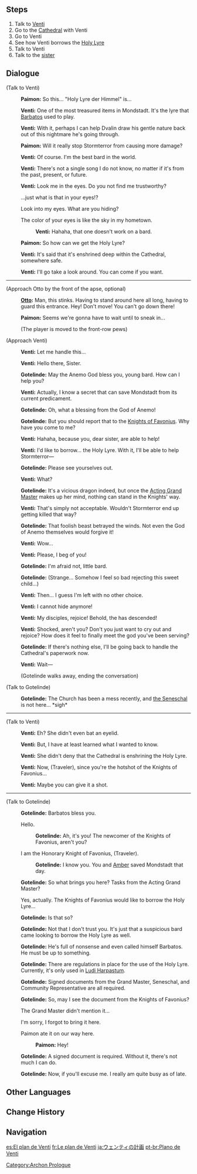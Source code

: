 {{Quest Infobox
|id            = 00374
|image         = Archon Quest C0A2 Venti's Plan.png
|type          = Archon
|chapter       = Prologue
|actNum        = II
|act           = For a Tomorrow Without Tears
|part          = 5
|startLocation = [[City of Mondstadt|Mondstadt]], [[Mondstadt]]
|region        = Mondstadt
|area          = Starfell Valley
|subarea       = City of Mondstadt
|prev          = Let the Wind Lead (Quest)
|next          = Venti's New Plan
|exp           = 275
|mora          = 5,975
|other         = {{Card|Character EXP|3,125}}{{Card|Fine Enhancement Ore|5}}
|characters    = Gotelinde;Otto;Paimon;Traveler;Venti
|voiced        = yes
}}
{{TeyvatQuest|0|2|part=5}}
==Steps==
# Talk to [[Venti]]
# Go to the [[Mondstadt Cathedral|Cathedral]] with Venti
# Go to Venti
# See how Venti borrows the [[Holy Lyre der Himmel|Holy Lyre]]
# Talk to Venti
# Talk to the [[Gotelinde|sister]]

==Dialogue==
{{Quest Description|Stopped at last, Venti explained that he had tried and failed to cleanse [[Dvalin]]'s curse during their previous meeting. Now, he has been forced to rely on the Holy Lyre der Himmel's power if he is to restore Dvalin.}}
{{Dialogue start}}
;(Talk to Venti)
:{{A|vo mdaq044 1 paimon 01.ogg}} '''Paimon:''' So this... "Holy Lyre der Himmel" is...
:{{A|vo mdaq044 1 venti 01.ogg}} '''Venti:''' One of the most treasured items in Mondstadt. It's the lyre that [[Barbatos]] used to play.
:{{A|vo mdaq044 1 venti 02.ogg}} '''Venti:''' With it, perhaps I can help Dvalin draw his gentle nature back out of this nightmare he's going through.
:{{A|vo mdaq044 1 paimon 02.ogg}} '''Paimon:''' Will it really stop Stormterror from causing more damage?
:{{A|vo mdaq044 1 venti 03.ogg}} '''Venti:''' Of course. I'm the best bard in the world.
:{{A|vo mdaq044 1 venti 04.ogg}} '''Venti:''' There's not a single song I do not know, no matter if it's from the past, present, or future.
:{{A|vo mdaq044 1 venti 05.ogg}} '''Venti:''' Look me in the eyes. Do you not find me trustworthy?
:{{DIcon}} ...just what is that in your eyes!?
:{{DIcon}} Look into my eyes. What are you hiding?
:{{DIcon}} The color of your eyes is like the sky in my hometown.
::{{A|vo mdaq044 1 venti 06c.ogg}} '''Venti:''' Hahaha, that one doesn't work on a bard.
:{{A|vo mdaq044 1 paimon 03.ogg}} '''Paimon:''' So how can we get the Holy Lyre?
:{{A|vo mdaq044 1 venti 07.ogg}} '''Venti:''' It's said that it's enshrined deep within the Cathedral, somewhere safe.
:{{A|vo mdaq044 1 venti 08.ogg}} '''Venti:''' I'll go take a look around. You can come if you want.

----

;(Approach Otto by the front of the apse, optional)<!-- file names are associated with the following quest, but is available starting with this quest -->
:{{A|vo dialog mdaq047 otto 01.ogg}} '''[[Otto]]:''' Man, this stinks. Having to stand around here all {{Color|buzzword|day}} long, having to guard this entrance. Hey! Don't move! You can't go down there!
:{{A|vo dialog mdaq047 paimon 01.ogg}} '''Paimon:''' Seems we're gonna have to wait until {{Color|buzzword|nightfall}} to sneak in...
:;(The player is moved to the front-row pews)

;(Approach Venti)
:{{A|vo mdaq045 2 venti 01.ogg}} '''Venti:''' Let me handle this...
:{{A|vo mdaq045 2 venti 02.ogg}} '''Venti:''' Hello there, Sister.
:{{A|vo mdaq045 2 nun 01.ogg}} '''Gotelinde:''' May the Anemo God bless you, young bard. How can I help you?
:{{A|vo mdaq045 2 venti 03.ogg}} '''Venti:''' Actually, I know a secret that can save Mondstadt from its current predicament.
:{{A|vo mdaq045 2 nun 02.ogg}} '''Gotelinde:''' Oh, what a blessing from the God of Anemo!
:{{A|vo mdaq045 2 nun 03.ogg}} '''Gotelinde:''' But you should report that to the [[Knights of Favonius]]. Why have you come to me?
:{{A|vo mdaq045 2 venti 04.ogg}} '''Venti:''' Hahaha, because you, dear sister, are able to help!
:{{A|vo mdaq045 2 venti 05.ogg}} '''Venti:''' I'd like to borrow... the Holy Lyre. With it, I'll be able to help Stormterror&mdash;
:{{A|vo mdaq045 2 nun 04.ogg}} '''Gotelinde:''' Please see yourselves out.
:{{A|vo mdaq045 2 venti 06.ogg}} '''Venti:''' What?
:{{A|vo mdaq045 2 nun 05.ogg}} '''Gotelinde:''' It's a vicious dragon indeed, but once the [[Jean|Acting Grand Master]] makes up her mind, nothing can stand in the Knights' way.
:{{A|vo mdaq045 2 venti 07.ogg}} '''Venti:''' That's simply not acceptable. Wouldn't Stormterror end up getting killed that way?
:{{A|vo mdaq045 2 nun 06.ogg}} '''Gotelinde:''' That foolish beast betrayed the winds. Not even the God of Anemo themselves would forgive it!
:{{A|vo mdaq045 2 venti 08.ogg}} '''Venti:''' Wow...
:{{A|vo mdaq045 2 venti 09.ogg}} '''Venti:''' Please, I beg of you!
:{{A|vo mdaq045 2 nun 07.ogg}} '''Gotelinde:''' I'm afraid not, little bard.
:{{A|vo mdaq045 2 nun 08.ogg}} '''Gotelinde:''' (Strange... Somehow I feel so bad rejecting this sweet child...)
:{{A|vo mdaq045 2 venti 10.ogg}} '''Venti:''' Then... I guess I'm left with no other choice.
:{{A|vo mdaq045 2 venti 11.ogg}} '''Venti:''' I cannot hide anymore!
:{{A|vo mdaq045 2 venti 12.ogg}} '''Venti:''' My disciples, rejoice! Behold, the {{Color|buzzword|God of Anemo, Barbatos}} has descended!
:{{A|vo mdaq045 2 venti 13.ogg}} '''Venti:''' Shocked, aren't you? Don't you just want to cry out and rejoice? How does it feel to finally meet the god you've been serving?
:{{A|vo mdaq045 2 nun 09.ogg}} '''Gotelinde:''' If there's nothing else, I'll be going back to handle the Cathedral's paperwork now.
:{{A|vo mdaq045 2 venti 14.ogg}} '''Venti:''' Wait&mdash;
:;(Gotelinde walks away, ending the conversation)

;(Talk to Gotelinde)
:{{A|vo dialog mdaq045 nun 01.ogg}} '''Gotelinde:''' The Church has been a mess recently, and [[Seamus Pegg|the Seneschal]] is not here... *sigh*

----

;(Talk to Venti)
:{{A|vo mdaq045 3 venti 01.ogg}} '''Venti:''' Eh? She didn't even bat an eyelid.
:{{A|vo mdaq045 3 venti 02.ogg}} '''Venti:''' But, I have at least learned what I wanted to know.
:{{A|vo mdaq045 3 venti 03.ogg}} '''Venti:''' She didn't deny that the Cathedral is enshrining the Holy Lyre.
:{{A|vo mdaq045 3 venti 04.ogg}} '''Venti:''' Now, (Traveler), since you're the hotshot of the Knights of Favonius...
:{{A|vo mdaq045 3 venti 05.ogg}} '''Venti:''' Maybe you can give it a shot.

----

;(Talk to Gotelinde)
:{{A|vo mdaq045 4 nun 01.ogg}} '''Gotelinde:''' Barbatos bless you.
:{{DIcon}} Hello.
::{{A|vo mdaq045 4 nun 02a.ogg}} '''Gotelinde:''' Ah, it's you! The newcomer of the Knights of Favonius, aren't you?
:{{DIcon}} I am the Honorary Knight of Favonius, (Traveler).
::{{A|vo mdaq045 4 nun 02b.ogg}} '''Gotelinde:''' I know you. You and [[Amber]] saved Mondstadt that day.
:{{A|vo mdaq045 4 nun 03.ogg}} '''Gotelinde:''' So what brings you here? Tasks from the Acting Grand Master?
:{{DIcon}} Yes, actually. The Knights of Favonius would like to borrow the Holy Lyre...
:{{A|vo mdaq045 4 nun 04.ogg}} '''Gotelinde:''' Is that so?
:{{A|vo mdaq045 4 nun 05.ogg}} '''Gotelinde:''' Not that I don't trust you. It's just that a suspicious bard came looking to borrow the Holy Lyre as well.
:{{A|vo mdaq045 4 nun 06.ogg}} '''Gotelinde:''' He's full of nonsense and even called himself Barbatos. He must be up to something.
:{{A|vo mdaq045 4 nun 07.ogg}} '''Gotelinde:''' There are regulations in place for the use of the Holy Lyre. Currently, it's only used in [[Ludi Harpastum]].
:{{A|vo mdaq045 4 nun 08.ogg}} '''Gotelinde:''' Signed documents from the Grand Master, Seneschal, and Community Representative are all required.
:{{A|vo mdaq045 4 nun 09.ogg}} '''Gotelinde:''' So, may I see the document from the Knights of Favonius?
:{{DIcon}} The Grand Master didn't mention it...
:{{DIcon}} I'm sorry, I forgot to bring it here.
:{{DIcon}} Paimon ate it on our way here.
::{{A|vo mdaq045 4 paimon 01.ogg}} '''Paimon:''' Hey!
:{{A|vo mdaq045 4 nun 10.ogg}} '''Gotelinde:''' A signed document is required. Without it, there's not much I can do.
:{{A|vo mdaq045 4 nun 11.ogg}} '''Gotelinde:''' Now, if you'll excuse me. I really am quite busy as of late.
{{Dialogue end}}

==Other Languages==
{{Other Languages
|en      = Venti's Plan
|zhs     = 温迪的计划
|zhs_rm  = Wēndí de Jìhuà
|zht     = 溫迪的計畫
|zht_rm  = Wēndí de Jìhuà
|zh_tl   = Venti's Plan
|ja      = ウェンティの計画
|ja_rm   = Wenti no Keikaku
|ja_tl   = Venti's Plan
|ko      = 벤티의 계획
|ko_rm   = Benti-ui Gyehoek
|ko_tl   = Venti's Plan
|es      = El plan de Venti
|es_tl   = Venti's Plan
|fr      = Le plan de Venti
|fr_tl   = Venti's Plan
|ru      = План Венти
|ru_tl   = Venti's Plan
|th      = แผนการของ Venti
|th_rm   = Phaen-kan khong Venti
|th_tl   = Venti's Plan
|vi      = {{tt|Kế Hoạch|计划}} Của Venti
|vi_tl   = Venti's Plan
|de      = Ventis Plan
|id      = Rencana Venti
|id_tl   = Venti's Plan
|pt      = Plano de Venti
|pt_tl   = Venti's Plan
|tr      = Venti'nin Planı
|tr_tl   = 
|it      = Il piano di Venti
|it_tl   = Venti's Plan
}}

==Change History==
{{Change History|1.0}}

==Navigation==
{{Archon Quest Navbox|chapter=Prologue}}

[[Category:Archon Prologue]]

[[es:El plan de Venti]]
[[fr:Le plan de Venti]]
[[ja:ウェンティの計画]]
[[pt-br:Plano de Venti]]